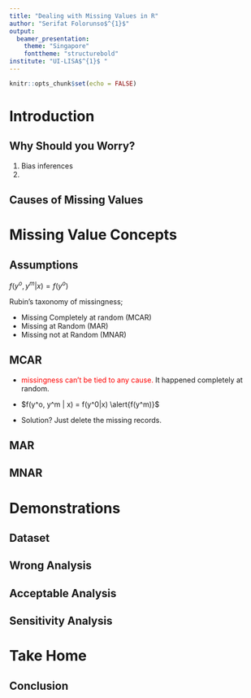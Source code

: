 ```yaml
---
title: "Dealing with Missing Values in R"
author: "Serifat Folorunso$^{1}$"
output:
  beamer_presentation:
    theme: "Singapore"
    fonttheme: "structurebold"
institute: "UI-LISA$^{1}$ "
---
```


```r
knitr::opts_chunk$set(echo = FALSE)
```

# Introduction

## Why Should you Worry?

1. Bias inferences
2. 

## Causes of Missing Values

# Missing Value Concepts

## Assumptions

$f(y^o, y^m | x) = f(y^o)$

Rubin's taxonomy of missingness;

- Missing Completely at random (MCAR)
- Missing at Random (MAR)
- Missing not at Random (MNAR)

## MCAR

- <span style="color:red"> missingness can't be tied to any cause.</span> It happened completely at random.

- $f(y^o, y^m | x) = f(y^0|x) \alert{f(y^m)}$

- Solution? Just delete the missing records.

## MAR

## MNAR

# Demonstrations

## Dataset

## Wrong Analysis

## Acceptable Analysis

## Sensitivity Analysis

# Take Home

## Conclusion


